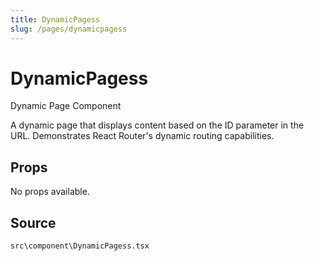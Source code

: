```yaml
---
title: DynamicPagess
slug: /pages/dynamicpagess
---
```


# DynamicPagess

Dynamic Page Component

A dynamic page that displays content based on the ID parameter in the URL.
Demonstrates React Router's dynamic routing capabilities.

## Props

No props available.

## Source
`src\component\DynamicPagess.tsx`